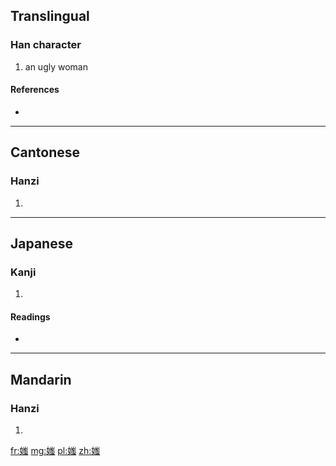 ==Translingual==

===Han character===
{{Han char|rn=38|rad=女|as=10|sn=13|four=4743<sub>6</sub>|canj=女山一戈 (VUMI)|ids=⿰[[女]][[蚩]]}}

# an ugly woman

====References====
* {{Han ref|kx=0268.110|dkj=06579|dj=0535.330|hdz=21074.100|uh=5AB8|ud=23224|bh=DCF7|bd=56567}}

----

==Cantonese==

===Hanzi===
{{yue-hanzi|jyut=[[ci1]]|y=chi1}}

# {{defn|lang=yue|sort=女10}}

----

==Japanese==

===Kanji===
{{ja-kanji|grade=|rs=女10}}

# {{defn|lang=ja|sort=女10}}

====Readings====
* {{ja-readings|on=[[し]] (shi)|kun=[[あなどる]] (anadoru), [[おろか]] (oroka), [[みにくい]] (minikui), [[みだる]] (midaru)}}

----

==Mandarin==

===Hanzi===
{{cmn-hanzi|pin=[[chī]] ([[chi1]])|wg=ch'ih<sup>1</sup>}}

# {{defn|lang=cmn|sort=女10}}

[[fr:媸]]
[[mg:媸]]
[[pl:媸]]
[[zh:媸]]